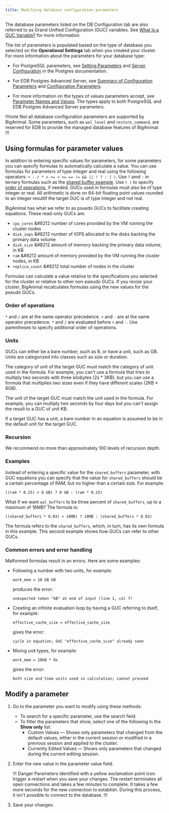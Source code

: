 ```yaml
---
title: Modifying database configuration parameters
---
```


The database parameters listed on the DB Configuration tab are also referred to as Grand Unified Configuration (GUC) variables. See [What Is a GUC Variable?](https://www.enterprisedb.com/blog/what-guc-variable) for more information.

The list of parameters is populated based on the type of database you selected on the **Operational Settings** tab when you created your cluster. For more information about the parameters for your database type:

- For PostgreSQL parameters, see [Setting Parameters](https://www.postgresql.org/docs/current/config-setting.html) and [Server Configuration](https://www.postgresql.org/docs/current/runtime-config.html) in the Postgres documentation.
     

- For EDB Postgres Advanced Server, see [Summary of Configuration Parameters](https://www.enterprisedb.com/docs/epas/latest/epas_guide/03_database_administration/01_configuration_parameters/02_summary_of_configuration_parameters/#summary_of_configuration_parameters) and [Configuration Parameters](https://www.enterprisedb.com/docs/epas/latest/epas_guide/03_database_administration/01_configuration_parameters/).

-  For more information on the types of values parameters accept, see [Parameter Names and Values](https://www.postgresql.org/docs/current/config-setting.html#CONFIG-SETTING-NAMES-VALUES). The types apply to both PostgreSQL and EDB Postgres Advanced Server parameters.


!!!note
Not all database configuration parameters are supported by BigAnimal. Some parameters, such as `wal_level` and `restore_command`, are reserved for EDB to provide the managed database features of BigAnimal. 
!!!

## Using formulas for parameter values

In addition to entering specific values for parameters, for some parameters you can specify formulas to automatically calculate a value. You can use formulas for parameters of type integer and real using the following operators: `+ - / * > >= < <= == != && || ! ? : ( )`. Use `?` amd `:` in ternary formulas such as the [shared buffer example](#example). Use `( )` to specify [order of operations](order-of-operations), if needed. GUCs used in formulas must also be of type integer or real. All arithmetic is done on 64-bit floating point values rounded to an integer resultif the target GUC is of type integer and not real.  

BigAnimal has what we refer to as psuedo GUCs to facilitate creating equations. These read-only GUCs are:
- `cpu_cores` &#8212 number of cores provided by the VM running the cluster nodes
- `disk_iops` &#8212 number of IOPS allocated to the disks backing the primary data volume
- `disk_size` &#8212 amount of memory backing the primary data volume, in KB
- `ram` &#8212 amount of memory provided by the VM running the cluster nodes, in KB
- `replica_count` &#8212 total number of nodes in the cluster

Formulas can calculate a value relative to the specifications you selected for the cluster or relative to other non-pseudo GUCs. If you resize your cluster, BigAnimal recalculates formulas using the new values for the pseudo GUCs. 

### Order of operations
`*` and `/` are at the same operator precedence. `+` and `-` are at the same operator precedence. `*` and `/` are evaluated before `+` and `-`. Use parentheses to specify additional order of operations. 

### Units
GUCs can either be a bare number, such as 8, or have a unit, such as GB. Units are categorized into classes such as size or duration.

The category of unit of the target GUC must match the category of unit used in the formula. For example, you can't use a formula that tries to multiply two seconds with three kilobytes (2s \* 3KB), but you can use a formula that multiplies two sizes even if they have different scales (2KB \* 8GB). 

The unit of the target GUC must match the unit used in the formula. For example, you can multiply two seconds by four days but you can't assign the result to a GUC of unit KB.

If a target GUC has a unit, a bare number in an equation is assumed to be in the default unit for the target GUC.

### Recursion
We recommend no more than approximately 100 levels of recursion depth.

### Examples 

Instead of entering a specific value for the `shared_buffers` parameter, with GUC equations you can specify that the value for `shared_buffers` should be a certain percentage of RAM, but no higher than a certain size. For example: 

`((ram * 0.25) > 8 GB) ? 8 GB : (ram * 0.25)`

What if we want `wal_buffers` to be three percent of `shared_buffers`, up to a maximum of 16MB? The formula is:

`((shared_buffers * 0.03) > 16MB) ? 16MB : (shared_buffers * 0.03)`

The formula refers to the `shared_buffers`, which, in turn, has its own formula in this example. This second example shows how GUCs can refer to other GUCs.

### Common errors and error handling

Malformed formulas result in an errors. Here are some examples:

- Following a number with two units, for example: 

  `work_mem = 10 GB kB`

  produces the error:

  `unexpected token "kB" at end of input (line 1, col 7)`

- Creating an infinite evaluation loop by having a GUC referring to itself, for example:

  `effective_cache_size = effective_cache_size`

  gives the error:

  `cycle in equation; GUC "effective_cache_size" already seen`

- Mixing unit types, for example:

  `work_mem = 10kB * 8s`

  gives the error:

  `both size and time units used in calculation; cannot proceed`

## Modify a parameter

1.  Go to the parameter you want to modify using these methods:
    -   To search for a specific parameter, use the search field. 
    -   To filter the parameters that show, select one of the following in the **Show only** list:
        -   Custom Values — Shows only parameters that changed from the default values, either in the current session or modified in a previous session and applied to the cluster.
        -   Currently Edited Values — Shows only parameters that changed during the current editing session.

2.  Enter the new value in the parameter value field. 

    !!! Danger 
    Parameters identified with a yellow exclamation point icon trigger a restart when you save your changes. The restart terminates all open connections and takes a few minutes to complete. It takes a few more seconds for the new connection to establish. During this process, it isn't possible to connect to the database.
    !!!

3.  Save your changes.
